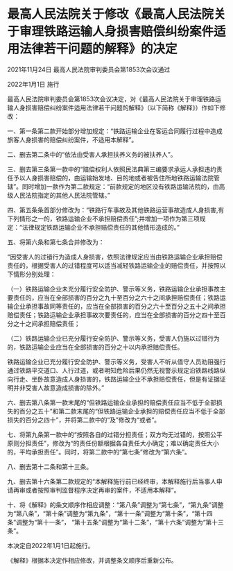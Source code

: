 # 最高人民法院关于修改《最高人民法院关于审理铁路运输人身损害赔偿纠纷案件适用法律若干问题的解释》的决定

2021年11月24日 最高人民法院审判委员会第1853次会议通过

2022年1月1日 施行

  

最高人民法院审判委员会第1853次会议决定，对《最高人民法院关于审理铁路运输人身损害赔偿纠纷案件适用法律若干问题的解释》（以下简称《解释》）作如下修改：

一、第一条第二款开始部分增加规定：“铁路运输企业在客运合同履行过程中造成旅客人身损害的赔偿纠纷案件，不适用本解释”。

二、删去第二条中的“依法由受害人承担扶养义务的被扶养人”。

三、删去第三条第一款中的“赔偿权利人依照民法典第三编要求承运人承担违约责任予以人身损害赔偿的，由运输始发地、目的地或者被告住所地铁路运输法院管辖”。同时增加一款作为第二款规定：“前款规定的地区没有铁路运输法院的，由高级人民法院指定的其他人民法院管辖。”

四、第五条条首部分修改为：“铁路行车事故及其他铁路运营事故造成人身损害,有下列情形之一的，铁路运输企业不承担赔偿责任”;并增加一项作为第三项规定：“法律规定铁路运输企业不承担赔偿责任的其他情形造成的。”

五、将第六条和第七条合并修改为：

“因受害人的过错行为造成人身损害，依照法律规定应当由铁路运输企业承担赔偿责任的，根据受害人的过错程度可以适当减轻铁路运输企业的赔偿责任，并按照以下情形分别处理：

（一）铁路运输企业未充分履行安全防护、警示等义务，铁路运输企业承担事故主要责任的，应当在全部损害的百分之九十至百分之六十之间承担赔偿责任；铁路运输企业承担事故同等责任的，应当在全部损害的百分之六十至百分之五十之间承担赔偿责任；铁路运输企业承担事故次要责任的，应当在全部损害的百分之四十至百分之十之间承担赔偿责任；

（二）铁路运输企业已充分履行安全防护、警示等义务，受害人仍施以过错行为的，铁路运输企业应当在全部损害的百分之十以内承担赔偿责任。

铁路运输企业已充分履行安全防护、警示等义务，受害人不听从值守人员劝阻强行通过铁路平交道口、人行过道，或者明知危险后果仍然无视警示规定沿铁路线路纵向行走、坐卧故意造成人身损害的，铁路运输企业不承担赔偿责任，但是有证据证明并非受害人故意造成损害的除外。”

六、删去第八条第一款末尾的“但铁路运输企业承担的赔偿责任应当不低于全部损失的百分之五十”和第二款末尾的“但铁路运输企业承担的赔偿责任应当不低于全部损失的百分之四十”，并将第二款中的“及”修改为“或者”。

七、将第九条第一款中的“按照各自的过错分担责任；双方均无过错的，按照公平原则分担责任”，修改为“的责任份额根据各自责任大小确定；难以确定责任大小的，平均承担责任”。同时，将第二款中的“第七条”修改为“第六条”。

八、删去第十二条和第十三条。

九、删去第十六条第二款规定的“本解释施行前已经终审，本解释施行后当事人申请再审或者按照审判监督程序决定再审的案件，不适用本解释”。

十、将《解释》的条文顺序作相应调整：“第八条”调整为“第七条”，“第九条”调整为“第八条”，“第十条”调整为“第九条”，“第十一条”调整为“第十条”，“第十四条”调整为“第十一条”， “第十五条”调整为“第十二条”，“第十六条”调整为“第十三条”。

本决定自2022年1月1日起施行。

《解释》根据本决定作相应修改，并调整条文顺序后重新公布。